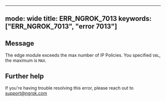 
---
mode: wide
title: ERR_NGROK_7013
keywords: ["ERR_NGROK_7013", "error 7013"]
---

## Message
The edge module exceeds the max number of IP Policies. You specified `VAL`, the maximum is `MAX`.




## Further help
If you're having trouble resolving this error, please reach out to [support@ngrok.com](mailto:support@ngrok.com?subject=Help%20with%20ERR_NGROK_7013)

